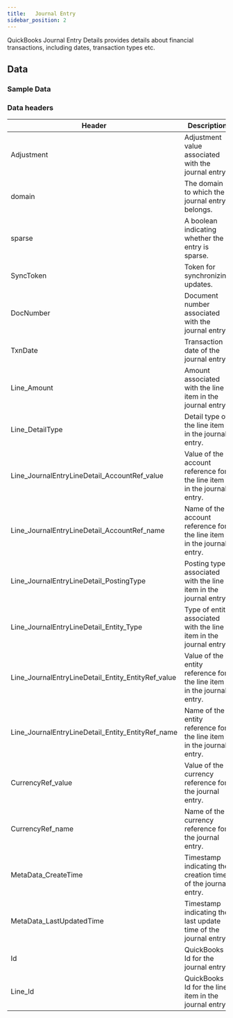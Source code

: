```yaml
---
title:   Journal Entry
sidebar_position: 2
---
```



QuickBooks Journal Entry Details provides details about financial transactions, including dates, transaction types etc.

<AddJob
  template="gsheet_quickbooks_journal_entry"
/>


## Data

### Sample Data

<Gsheet
  src="https://docs.google.com/spreadsheets/d/1KWa16ZCTRUdIF7LXFQzgCaBXEze4fpGWaV77tc8Q_Y8/edit#gid=989905285"
/>


### Data headers

| Header             | Description                             |
|----------|---------------------------------------------------|
| Adjustment                                | Adjustment value associated with the journal entry.                                           |
| domain                                    | The domain to which the journal entry belongs.                                                |
| sparse                                    | A boolean indicating whether the entry is sparse.                                             |
| SyncToken                                 | Token for synchronizing updates.                                                              |
| DocNumber                                 | Document number associated with the journal entry.                                           |
| TxnDate                                   | Transaction date of the journal entry.                                                       |
| Line_Amount                               | Amount associated with the line item in the journal entry.                                   |
| Line_DetailType                           | Detail type of the line item in the journal entry.                                           |
| Line_JournalEntryLineDetail_AccountRef_value | Value of the account reference for the line item in the journal entry.                    |
| Line_JournalEntryLineDetail_AccountRef_name | Name of the account reference for the line item in the journal entry.                     |
| Line_JournalEntryLineDetail_PostingType | Posting type associated with the line item in the journal entry.                              |
| Line_JournalEntryLineDetail_Entity_Type | Type of entity associated with the line item in the journal entry.                           |
| Line_JournalEntryLineDetail_Entity_EntityRef_value | Value of the entity reference for the line item in the journal entry.                    |
| Line_JournalEntryLineDetail_Entity_EntityRef_name | Name of the entity reference for the line item in the journal entry.                      |
| CurrencyRef_value                         | Value of the currency reference for the journal entry.                                       |
| CurrencyRef_name                          | Name of the currency reference for the journal entry.                                        |
| MetaData_CreateTime                       | Timestamp indicating the creation time of the journal entry.                                 |
| MetaData_LastUpdatedTime                  | Timestamp indicating the last update time of the journal entry.                               |
| Id                                        | QuickBooks Id for the journal entry.                                                      |
| Line_Id                                   | QuickBooks Id for the line item in the journal entry.                                    |


<!---
###  Filtration options

This job can restrict the data that is visible in spreadsheets. Use the following parameters to restrict the data.

| Parameter | Options |
|----|----|
| start_date | Select bills with billing date on or after `start_date`. Format - `YYYY-MM-DD` |
| end_date | Select bills with billing date on or before `end_date`. Format - `YYYY-MM-DD` |
-->


<!---
## Others

### Similar jobs

Similar sort of data can be achieved by using get accounting transaction job and filtering it by invoice type. 

### Reports that use this job

Here are some of the report templates that use this job: 
-->